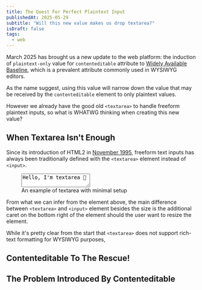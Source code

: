 ```yaml
---
title: The Quest For Perfect Plaintext Input
publishedAt: 2025-05-29
subtitle: "Will this new value makes us drop textarea?"
isDraft: false
tags:
  - web
---
```


March 2025 has brought us a new update to the web platform: the induction of `plaintext-only` value for
`contenteditable` attribute to [Widely Available Baseline](https://web.dev/blog/contenteditable-plaintext-only-baseline),
which is a prevalent attribute commonly used in WYSIWYG editors.

As the name suggest, using this value will narrow down the value that may be received by the `contenteditable` element to only plaintext values.

However we already have the good old `<textarea>` to handle freeform plaintext inputs, so what is WHATWG thinking when creating
this new value?

## When Textarea Isn't Enough

Since its introduction of HTML2 in [November 1995](https://www.w3.org/MarkUp/html-spec/), freeform text inputs has always been traditionally
defined with the `<textarea>` element instead of `<input>`.

<figure class="my-4 w-full max-w-4/5 mx-auto">
  <textarea class="border border-separator p-2 font-mono w-full bg-background transition-colors">Hello, I'm textarea 👋</textarea>
  <figcaption class="text-xs italic text-center">An example of textarea with minimal setup</figcaption>
</figure>

From what we can infer from the element above, the main difference between `<textarea>` and `<input>` element besides the size
is the additional caret on the bottom right of the element should the user want to resize the element.

While it's pretty clear from the start that `<textarea>` does not support rich-text formatting for WYSIWYG purposes,

## Contenteditable To The Rescue!

## The Problem Introduced By Contenteditable
